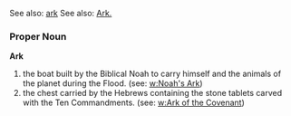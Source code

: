 See also: [[ark]]
See also: [[Ark.]]

===Proper Noun===
'''Ark'''
# the boat built by the Biblical Noah to carry himself and the animals of the planet during the Flood. (see: [[w:Noah's Ark]])
# the chest carried by the Hebrews  containing the stone tablets carved with the Ten Commandments. (see: [[w:Ark of the Covenant]])